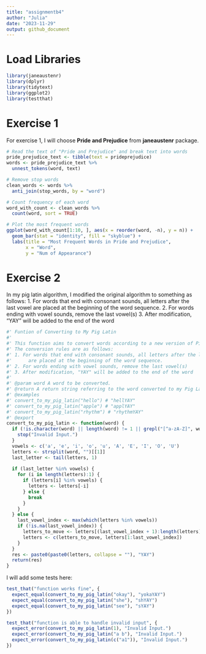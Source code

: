 ```yaml
---
title: "assignmentb4"
author: "Julia"
date: "2023-11-29"
output: github_document
---
```


# Load Libraries
```r
library(janeaustenr)
library(dplyr)
library(tidytext)
library(ggplot2)
library(testthat)
```

# Exercise 1

For exercise 1, I will choose **Pride and Prejudice** from **janeaustenr** package.

```r
# Read the text of "Pride and Prejudice" and break text into words
pride_prejudice_text <- tibble(text = prideprejudice)
words <- pride_prejudice_text %>%
  unnest_tokens(word, text)

# Remove stop words
clean_words <- words %>%
  anti_join(stop_words, by = "word")

# Count frequency of each word
word_with_count <- clean_words %>%
  count(word, sort = TRUE)

# Plot the most frequent words
ggplot(word_with_count[1:10, ], aes(x = reorder(word, -n), y = n)) +
  geom_bar(stat = "identity", fill = "skyblue") +
  labs(title = "Most Frequent Words in Pride and Prejudice",
       x = "Word",
       y = "Num of Appearance")
```


# Exercise 2

In my pig latin algorithm, I modified the original algorithm to something as follows:
1. For words that end with consonant sounds, all letters after the last vowel are placed at the beginning of the word sequence.
2. For words ending with vowel sounds, remove the last vowel(s)
3. After modification, "YAY" will be added to the end of the word


```r
#' Funtion of Converting to My Pig Latin
#'
#' This function aims to convert words according to a new version of Pig Latin.
#' The conversion rules are as follows:
#' 1. For words that end with consonant sounds, all letters after the last vowel 
#'      are placed at the beginning of the word sequence.
#' 2. For words ending with vowel sounds, remove the last vowel(s)
#' 3. After modification, "YAY" will be added to the end of the word
#'
#' @param word A word to be converted.
#' @return A return string referring to the word converted to my Pig Latin.
#' @examples
#' convert_to_my_pig_latin("hello") # "hellYAY"
#' convert_to_my_pig_latin("apple") # "applYAY"
#' convert_to_my_pig_latin("rhythm") # "rhythmYAY"
#' @export
convert_to_my_pig_latin <- function(word) {
  if (!is.character(word) || length(word) != 1 || grepl("[^a-zA-Z]", word)) {
    stop("Invalid Input.")
  }
  vowels <- c('a', 'e', 'i', 'o', 'u', 'A', 'E', 'I', 'O', 'U')
  letters <- strsplit(word, "")[[1]]
  last_letter <- tail(letters, 1)
  
  if (last_letter %in% vowels) {
    for (i in length(letters):1) {
      if (letters[i] %in% vowels) {
        letters <- letters[-i]
      } else {
        break
      }
    }
  } else {
    last_vowel_index <- max(which(letters %in% vowels))
    if (!is.na(last_vowel_index)) {
      letters_to_move <- letters[(last_vowel_index + 1):length(letters)]
      letters <- c(letters_to_move, letters[1:last_vowel_index])
    }
  }
  res <- paste0(paste0(letters, collapse = ""), "YAY")
  return(res)
}
```

I will add some tests here:
```r
test_that("function works fine", {
  expect_equal(convert_to_my_pig_latin("okay"), "yokaYAY")
  expect_equal(convert_to_my_pig_latin("she"), "shYAY")
  expect_equal(convert_to_my_pig_latin("see"), "sYAY")
})
```
```r
test_that("function is able to handle invalid input", {
  expect_error(convert_to_my_pig_latin(1), "Invalid Input.")
  expect_error(convert_to_my_pig_latin("a b"), "Invalid Input.")
  expect_error(convert_to_my_pig_latin(c("a1")), "Invalid Input.")
})
```
